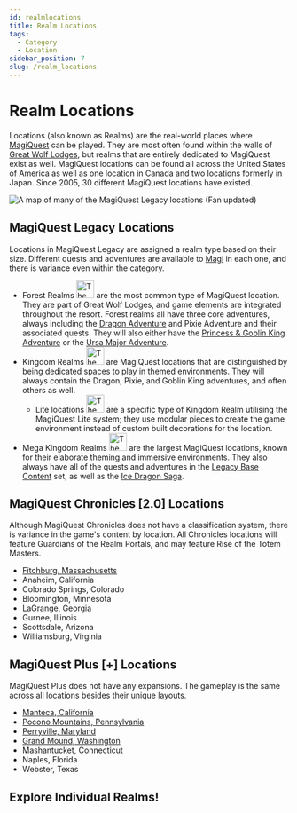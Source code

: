 ```yaml
---
id: realmlocations
title: Realm Locations
tags:
  - Category
  - Location
sidebar_position: 7
slug: /realm_locations
---
```



# Realm Locations

Locations (also known as Realms) are the real-world places where [MagiQuest](docs\Info_About_MagiQuest\index.mdx) can be played. They are most often found within the walls of [Great Wolf Lodges](docs\Home.mdx), but realms that are entirely dedicated to MagiQuest exist as well. MagiQuest locations can be found all across the United States of America as well as one location in Canada and two locations formerly in Japan. Since 2005, 30 different MagiQuest locations have existed.

<img src="\img\MQ_Locations_Map_Fan_Update.webp" alt="A map of many of the MagiQuest Legacy locations (Fan updated)" title="A map of many of the MagiQuest Legacy locations (Fan updated)"></img>

## MagiQuest Legacy Locations

Locations in MagiQuest Legacy are assigned a realm type based on their size. Different quests and adventures are available to [Magi](docs\Info_About_MagiQuest\Magi.md) in each one, and there is variance even within the category.

- Forest Realms <img src="\img\Forest_Icon.webp" alt="The legacy 'Forest Realms' icon" width="32" hight="16" title="The legacy 'Forest Realms' icon"></img> are the most common type of MagiQuest location. They are part of Great Wolf Lodges, and game elements are integrated throughout the resort. Forest realms all have three core adventures, always including the [Dragon Adventure](docs\Adventures\Adventures_in_MagiQuest_Legacy\Dragon_Adventure.md) and Pixie Adventure and their associated quests. They will also either have the [Princess & Goblin King Adventure](docs\Adventures\Adventures_in_MagiQuest_Legacy\Princess_&_Goblin_King_Adventure.md) or the [Ursa Major Adventure](docs\Adventures\Adventures_in_MagiQuest_Legacy\Ursa_Major_Adventure.md).
- Kingdom Realms <img src="\img\Kingdom_Icon.webp" alt="The legacy 'Kingdom Realms' icon" width="32" hight="16" title="The legacy 'Kingdom Realms' icon"></img> are MagiQuest locations that are distinguished by being dedicated spaces to play in themed environments. They will always contain the Dragon, Pixie, and Goblin King adventures, and often others as well.
  - Lite locations <img src="\img\Lite_Icon.webp" alt="The legacy 'Lite locations' icon" width="32" hight="16" title="The legacy 'Lite locations' icon"></img> are a specific type of Kingdom Realm utilising the MagiQuest Lite system; they use modular pieces to create the game environment instead of custom built decorations for the location.
- Mega Kingdom Realms <img src="\img\MegaKingdom_Icon.webp" alt="The legacy 'Mega Kingdom Realms' icon" width="32" hight="16" title="The legacy 'Mega Kingdom Realms' icon"></img> are the largest MagiQuest locations, known for their elaborate theming and immersive environments. They also always have all of the quests and adventures in the [Legacy Base Content](docs\Info_About_MagiQuest\Content_Sets\Legacy_Base_Content.md) set, as well as the [Ice Dragon Saga](docs\Info_About_MagiQuest\Content_Sets\Ice_Dragon_Saga.md).

## MagiQuest Chronicles [2.0] Locations

Although MagiQuest Chronicles does not have a classification system, there is variance in the game's content by location. All Chronicles locations will feature Guardians of the Realm Portals, and may feature Rise of the Totem Masters.

- [Fitchburg, Massachusetts](docs\Home.mdx)
- Anaheim, California
- Colorado Springs, Colorado
- Bloomington, Minnesota
- LaGrange, Georgia
- Gurnee, Illinois
- Scottsdale, Arizona
- Williamsburg, Virginia

## MagiQuest Plus [+] Locations

MagiQuest Plus does not have any expansions. The gameplay is the same across all locations besides their unique layouts.

- [Manteca, California](docs\Home.mdx)
- [Pocono Mountains, Pennsylvania](docs\Home.mdx)
- [Perryville, Maryland](docs\Home.mdx)
- [Grand Mound, Washington](docs\Home.mdx)
- Mashantucket, Connecticut
- Naples, Florida
- Webster, Texas

## Explore Individual Realms!

<DocCardList /> 